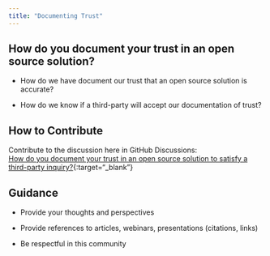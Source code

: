```yaml
---
title: "Documenting Trust"
---
```


## How do you document your trust in an open source solution?

-   How do we have document our trust that an open source solution is accurate?

-   How do we know if a third-party will accept our documentation of trust?

## How to Contribute

Contribute to the discussion here in GitHub Discussions:\
[How do you document your trust in an open source solution to satisfy a third-party inquiry?](https://github.com/phuse-org/OSTCDA/discussions/5){:target="_blank"}

## Guidance

-   Provide your thoughts and perspectives

-   Provide references to articles, webinars, presentations (citations, links)

-   Be respectful in this community
